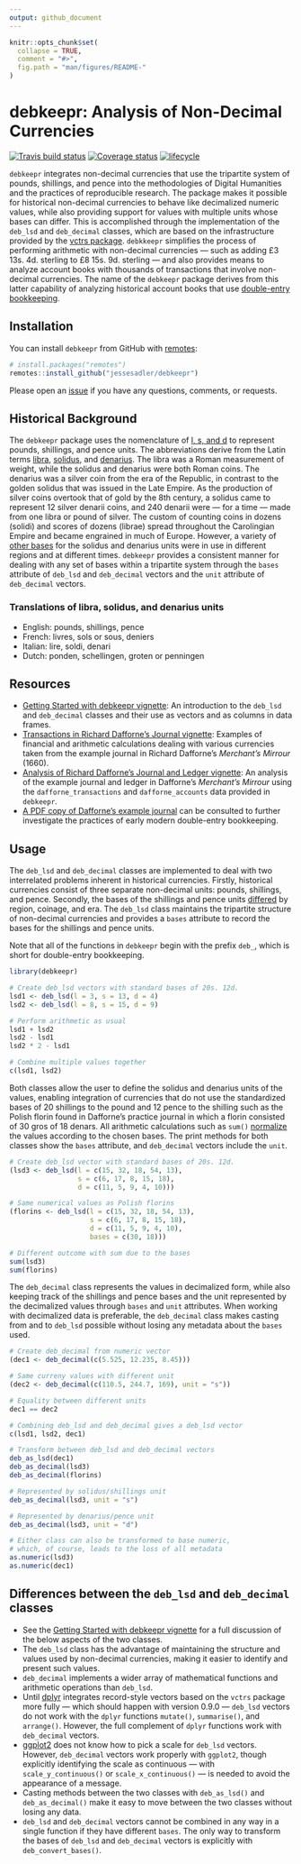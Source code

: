 ```yaml
---
output: github_document
---
```


```r
knitr::opts_chunk$set(
  collapse = TRUE,
  comment = "#>",
  fig.path = "man/figures/README-"
)
```

# debkeepr: Analysis of Non-Decimal Currencies

[![Travis build status](https://travis-ci.org/jessesadler/debkeepr.svg?branch=master)](https://travis-ci.org/jessesadler/debkeepr)
[![Coverage status](https://codecov.io/gh/jessesadler/debkeepr/branch/master/graph/badge.svg)](https://codecov.io/github/jessesadler/debkeepr?branch=master)
[![lifecycle](https://img.shields.io/badge/lifecycle-experimental-orange.svg)](https://www.tidyverse.org/lifecycle/#experimental)

`debkeepr` integrates non-decimal currencies that use the tripartite system of pounds, shillings, and pence into the methodologies of Digital Humanities and the practices of reproducible research. The package makes it possible for historical non-decimal currencies to behave like decimalized numeric values, while also providing support for values with multiple units whose bases can differ. This is accomplished through the implementation of the `deb_lsd` and `deb_decimal` classes, which are based on the infrastructure provided by the [vctrs package](https://vctrs.r-lib.org/). `debkkeepr` simplifies the process of performing arithmetic with non-decimal currencies — such as adding £3 13s. 4d. sterling to £8 15s. 9d. sterling — and also provides means to analyze account books with thousands of transactions that involve non-decimal currencies. The name of the `debkeepr` package derives from this latter capability of analyzing historical account books that use [double-entry bookkeeping](https://en.wikipedia.org/wiki/Double-entry_bookkeeping_system).

## Installation
You can install `debkeepr` from GitHub with [remotes](https://remotes.r-lib.org):

```r
# install.packages("remotes")
remotes::install_github("jessesadler/debkeepr")
```

Please open an [issue](https://github.com/jessesadler/debkeepr/issues) if you have any questions, comments, or requests.

## Historical Background
The `debkeepr` package uses the nomenclature of [l, s, and d](https://en.wikipedia.org/wiki/%C2%A3sd) to represent pounds, shillings, and pence units. The abbreviations derive from the Latin terms [libra](https://en.wikipedia.org/wiki/French_livre), [solidus](https://en.wikipedia.org/wiki/Solidus_(coin)), and [denarius](https://en.wikipedia.org/wiki/Denarius). The libra was a Roman measurement of weight, while the solidus and denarius were both Roman coins. The denarius was a silver coin from the era of the Republic, in contrast to the golden solidus that was issued in the Late Empire. As the production of silver coins overtook that of gold by the 8th century, a solidus came to represent 12 silver denarii coins, and 240 denarii were — for a time — made from one libra or pound of silver. The custom of counting coins in dozens (solidi) and scores of dozens (librae) spread throughout the Carolingian Empire and became engrained in much of Europe. However, a variety of [other bases](https://en.wikipedia.org/wiki/Non-decimal_currency) for the solidus and denarius units were in use in different regions and at different times. `debkeepr` provides a consistent manner for dealing with any set of bases within a tripartite system through the `bases` attribute of `deb_lsd` and `deb_decimal` vectors and the `unit` attribute of `deb_decimal` vectors.

### Translations of libra, solidus, and denarius units
- English: pounds, shillings, pence
- French: livres, sols or sous, deniers
- Italian: lire, soldi, denari
- Dutch: ponden, schellingen, groten or penningen

## Resources
- [Getting Started with debkeepr vignette](https://jessesadler.github.io/debkeepr/articles/debkeepr.html): An introduction to the `deb_lsd` and `deb_decimal` classes and their use as vectors and as columns in data frames.
- [Transactions in Richard Dafforne’s Journal vignette](https://jessesadler.github.io/debkeepr/articles/transactions.html): Examples of financial and arithmetic calculations dealing with various currencies taken from the example journal in Richard Dafforne’s *Merchant’s Mirrour* (1660).
- [Analysis of Richard Dafforne’s Journal and Ledger vignette](https://jessesadler.github.io/debkeepr/articles/ledger.html): An analysis of the example journal and ledger in Dafforne’s *Merchant’s Mirrour* using the `dafforne_transactions` and `dafforne_accounts` data provided in `debkeepr`.
- [A PDF copy of Dafforne’s example journal](https://github.com/jessesadler/debkeepr/blob/master/data-raw/dafforne-journal.pdf) can be consulted to further investigate the practices of early modern double-entry bookkeeping.

## Usage
The `deb_lsd` and `deb_decimal` classes are implemented to deal with two interrelated problems inherent in historical currencies. Firstly, historical currencies consist of three separate non-decimal units: pounds, shillings, and pence. Secondly, the bases of the shillings and pence units [differed](https://en.wikipedia.org/wiki/Non-decimal_currency) by region, coinage, and era. The `deb_lsd` class maintains the tripartite structure of non-decimal currencies and provides a `bases` attribute to record the bases for the shillings and pence units.

Note that all of the functions in `debkeepr` begin with the prefix `deb_`, which is short for double-entry bookkeeping.

```r
library(debkeepr)

# Create deb_lsd vectors with standard bases of 20s. 12d.
lsd1 <- deb_lsd(l = 3, s = 13, d = 4)
lsd2 <- deb_lsd(l = 8, s = 15, d = 9)

# Perform arithmetic as usual
lsd1 + lsd2
lsd2 - lsd1
lsd2 * 2 - lsd1

# Combine multiple values together
c(lsd1, lsd2)
```

Both classes allow the user to define the solidus and denarius units of the values, enabling integration of currencies that do not use the standardized bases of 20 shillings to the pound and 12 pence to the shilling such as the Polish florin found in Dafforne's practice journal in which a florin consisted of 30 gros of 18 denars. All arithmetic calculations such as `sum()` [normalize](https://en.wikipedia.org/wiki/Arithmetic#Compound_unit_arithmetic) the values according to the chosen bases. The print methods for both classes show the `bases` attribute, and `deb_decimal` vectors include the `unit`.

```r
# Create deb_lsd vector with standard bases of 20s. 12d.
(lsd3 <- deb_lsd(l = c(15, 32, 18, 54, 13),
                 s = c(6, 17, 8, 15, 18),
                 d = c(11, 5, 9, 4, 10)))

# Same numerical values as Polish florins
(florins <- deb_lsd(l = c(15, 32, 18, 54, 13),
                    s = c(6, 17, 8, 15, 18),
                    d = c(11, 5, 9, 4, 10),
                    bases = c(30, 18)))

# Different outcome with sum due to the bases
sum(lsd3)
sum(florins)
```

The `deb_decimal` class represents the values in decimalized form, while also keeping track of the shillings and pence bases and the unit represented by the decimalized values through `bases` and `unit` attributes. When working with decimalized data is preferable, the `deb_decimal` class makes casting from and to `deb_lsd` possible without losing any metadata about the `bases` used.

```r
# Create deb_decimal from numeric vector
(dec1 <- deb_decimal(c(5.525, 12.235, 8.45)))

# Same curreny values with different unit
(dec2 <- deb_decimal(c(110.5, 244.7, 169), unit = "s"))

# Equality between different units
dec1 == dec2

# Combining deb_lsd and deb_decimal gives a deb_lsd vector
c(lsd1, lsd2, dec1)

# Transform between deb_lsd and deb_decimal vectors
deb_as_lsd(dec1)
deb_as_decimal(lsd3)
deb_as_decimal(florins)

# Represented by solidus/shillings unit
deb_as_decimal(lsd3, unit = "s")

# Represented by denarius/pence unit
deb_as_decimal(lsd3, unit = "d")

# Either class can also be transformed to base numeric,
# which, of course, leads to the loss of all metadata
as.numeric(lsd3)
as.numeric(dec1)
```

## Differences between the `deb_lsd` and `deb_decimal` classes

- See the [Getting Started with debkeepr vignette](https://jessesadler.github.io/debkeepr/articles/debkeepr.html) for a full discussion of the below aspects of the two classes.
- The `deb_lsd` class has the advantage of maintaining the structure and values used by non-decimal currencies, making it easier to identify and present such values.
- `deb_decimal` implements a wider array of mathematical functions and arithmetic operations than `deb_lsd`.
- Until [dplyr](https://dplyr.tidyverse.org) integrates record-style vectors based on the `vctrs` package more fully — which should happen with version 0.9.0 — `deb_lsd` vectors do not work with the `dplyr` functions `mutate()`, `summarise()`, and `arrange()`. However, the full complement of `dplyr` functions work with `deb_decimal` vectors.
- [ggplot2](https://ggplot2.tidyverse.org) does not know how to pick a scale for `deb_lsd` vectors. However, `deb_decimal` vectors work properly with `ggplot2`, though explicitly identifying the scale as continuous — with `scale_y_continuous()` or `scale_x_continuous()` — is needed to avoid the appearance of a message.
- Casting methods between the two classes with `deb_as_lsd()` and `deb_as_decimal()` make it easy to move between the two classes without losing any data.
- `deb_lsd` and `deb_decimal` vectors cannot be combined in any way in a single function if they have different `bases`. The only way to transform the bases of `deb_lsd` and `deb_decimal` vectors is explicitly with `deb_convert_bases()`.
